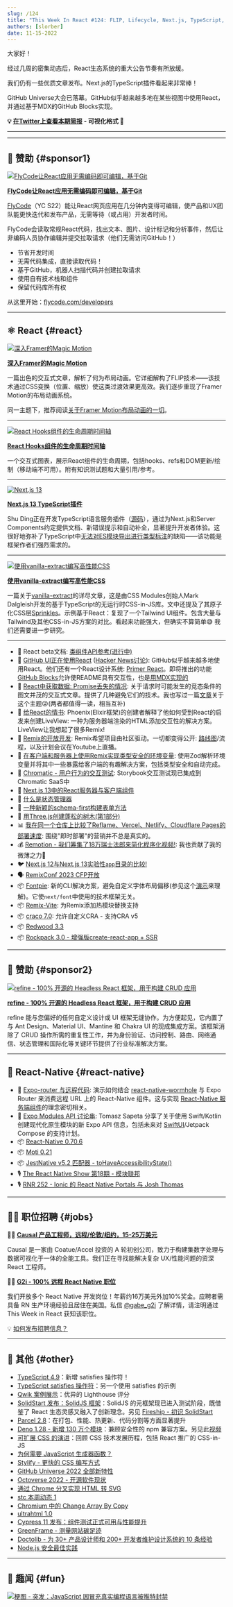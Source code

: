 ```yaml
---
slug: /124
title: "This Week In React #124: FLIP, Lifecycle, Next.js, TypeScript, Vanilla-Extract, LiveView, Remix, GitHub, Race Conditions, Fontpie, Remotion..."
authors: [slorber]
date: 11-15-2022
---
```


大家好！

经过几周的密集动态后，React生态系统的重大公告节奏有所放缓。

我们仍有一些优质文章发布。Next.js的TypeScript插件看起来非常棒！

GitHub Universe大会已落幕。GitHub似乎越来越多地在某些视图中使用React，并通过基于MDX的GitHub Blocks实现。

<!-- truncate -->

**💡 [在Twitter上查看本期简报](https://slo.im/thread) - 可视化格式 🎨**

---


<Support />

---

## 💸 赞助 {#sponsor1}

[![FlyCode让React应用无需编码即可编辑，基于Git](/emails/issues/124/flycode.jpg)](https://bit.ly/3UPwAoJ)

**[FlyCode让React应用无需编码即可编辑，基于Git](https://bit.ly/3UPwAoJ)**

[FlyCode](https://bit.ly/3wWSi00)（YC S22）能让React网页应用在几分钟内变得可编辑，使产品和UX团队能更快迭代和发布产品，无需等待（或占用）开发者时间。

FlyCode会读取常规React代码，找出文本、图片、设计标记和分析事件，然后让非编码人员协作编辑并提交拉取请求（他们无需访问GitHub！）

- 节省开发时间
- 无需代码集成，直接读取代码！
- 基于GitHub，机器人扫描代码并创建拉取请求
- 使用自有技术栈和组件
- 保留代码库所有权

从这里开始：[flycode.com/developers](https://www.flycode.com/developers)

---

## ⚛️ React {#react}

[![深入Framer的Magic Motion](/emails/issues/124/framer-motion.png)](https://www.nan.fyi/magic-motion)

**[深入Framer的Magic Motion](https://www.nan.fyi/magic-motion)**

一篇出色的交互式文章，解析了何为布局动画。它详细解构了FLIP技术——该技术通过CSS变换（位置、缩放）使这类过渡效果更高效。我们逐步重现了Framer Motion的布局动画系统。

同一主题下，推荐阅读[关于Framer Motion布局动画的一切](https://blog.maximeheckel.com/posts/framer-motion-layout-animations/)。

---

[![React Hooks组件的生命周期时间轴](/emails/issues/124/timeline.jpg)](https://julesblom.com/writing/react-hook-component-timeline)

**[React Hooks组件的生命周期时间轴](https://julesblom.com/writing/react-hook-component-timeline)**

一个交互式图表，展示React组件的生命周期，包括hooks、refs和DOM更新/绘制（移动端不可用）。附有知识测试题和大量引用/参考。

---

[![Next.js 13](/emails/issues/124/nextjs13ts.jpg)](https://twitter.com/delba_oliveira/status/1592209522281439232)

**[Next.js 13 TypeScript插件](https://twitter.com/delba_oliveira/status/1592209522281439232)**

Shu Ding正在开发TypeScript语言服务插件（[源码](https://github.com/vercel/next.js/blob/canary/packages/next/server/next-typescript.ts)），通过为Next.js和Server Components约定提供文档、新错误提示和自动补全，显著提升开发者体验。这很好地弥补了TypeScript中[无法对ES模块导出进行类型标注](https://github.com/microsoft/TypeScript/issues/38511)的缺陷——该功能是框架作者们强烈需求的。

---

[![使用vanilla-extract编写高性能CSS](/emails/issues/124/vanilla-extract.png)](https://www.lekoarts.de/javascript/writing-performant-css-withvanilla-extract)

**[使用vanilla-extract编写高性能CSS](https://www.lekoarts.de/javascript/writing-performant-css-with-vanilla-extract)**

一篇关于[vanilla-extract](https://vanilla-extract.style/)的详尽文章，这是由CSS Modules创始人Mark Dalgleish开发的基于TypeScript的无运行时CSS-in-JS库。文中还提及了其原子化CSS层[Sprinkles](https://vanilla-extract.style/documentation/packages/sprinkles/)。示例基于React：复现了一个Tailwind UI组件。包含大量与Tailwind及其他CSS-in-JS方案的对比。看起来功能强大，但确实不算简单😅 我们还需要进一步研究。

---

- 📖 React beta文档: [类组件API参考(进行中)](https://twitter.com/dan_abramov/status/1592262830304251908)
- 🐙 [GitHub UI正在使用React](https://twitter.com/rauchg/status/1591464351990697984) ([Hacker News讨论](https://news.ycombinator.com/item?id=33576722)): GitHub似乎越来越多地使用React。他们还有一个React设计系统: [Primer React](https://primer.style/react/)。即将推出的功能[GitHub Blocks](https://blocks.githubnext.com/)允许使README具有交互性，也是[用MDX实现的](https://twitter.com/idangazit/status/1590726137638195200)
- 📜 [React中获取数据: Promise丢失的情况](https://www.developerway.com/posts/fetching-in-react-lost-promises): 关于请求时可能发生的竞态条件的图文并茂的交互式文章。提供了几种避免它们的技术。我也写过一篇[文章](https://sebastienlorber.com/handling-api-request-race-conditions-in-react)关于这个主题😜(两者都值得一读，相当互补)
- 📜 [给React的情书](https://fly.io/blog/love-letter-react/): Phoenix(Elixir框架)的创建者解释了他如何受到React的启发来创建LiveView: 一种为服务器端渲染的HTML添加交互性的解决方案。LiveView让我想起了很多Remix!
- 📜 [Remix的开放开发](https://remix.run/blog/open-development): Remix希望项目由社区驱动。一切都变得公开: [路线图](https://github.com/orgs/remix-run/projects/5/views/1)/流程，以及计划会议在Youtube上直播。
- 📜 [在客户端和服务器上使用Remix实现类型安全的环境变量](https://dev.to/gugaguichard/type-safe-environment-variables-on-both-client-and-server-with-remix-54l5): 使用Zod解析环境变量并将其中一些暴露给客户端的有趣解决方案，包括类型安全和自动完成。
- 📜 [Chromatic - 用户行为的交互测试](https://www.chromatic.com/blog/interaction-tests-for-user-behavior/): Storybook交互测试现已集成到Chromatic SaaS中
- 📜 [Next.js 13中的React服务器与客户端组件](https://kulkarniankita.com/react/react-server-client-components)
- 📜 [什么是状态管理器](https://www.reatom.dev/general/what-is-state-manager)
- 📜 [一种新颖的schema-first构建表单方法](https://www.vazco.eu/blog/a-novel-schema-first-approach-to-building-forms)
- 📜 [用Three.js创建蓬松的树木(第1部分)](https://douges.dev/blog/threejs-trees-1)
- 📊 [我在同一个仓库上比较了Reflame、Vercel、Netlify、Cloudflare Pages的部署速度](https://blog.reflame.app/i-compared-deploy-speeds-for-reflame-vercel-netlify-cloudflare-pages-on-the-same-repo): 围绕"即时部署"的营销并不总是真实的。
- 💰 [Remotion - 我们筹集了18万瑞士法郎来简化程序化视频!](https://www.remotion.dev/blog/seed-funding): 我也贡献了我的微薄之力🤭
- 🐦 [Next.js 12与Next.js 13实验性`app`目录的比较!](https://twitter.com/lydiahallie/status/1591120215189749760)
- 🗣 [RemixConf 2023 CFP开放](https://twitter.com/remix_run/status/1590513919902507008)
- 📦 [Fontpie](https://github.com/pixel-point/fontpie): 新的CLI解决方案，避免自定义字体布局偏移(参见这个[演示](https://twitter.com/alex_barashkov/status/1590329974409469952)来理解)。它使`next/font`中使用的技术框架无关。
- 📦 [Remix-Vite](https://github.com/sudomf/remix-vite): 为Remix添加热模块替换支持
- 📦 [craco 7.0](https://github.com/dilanx/craco/releases/tag/v7.0.0): 允许自定义CRA - 支持CRA v5
- 📦 [Redwood 3.3](https://github.com/redwoodjs/redwood/releases/tag/v3.3.0)
- 📦 [Rockpack 3.0 - 增强版create-react-app + SSR](https://github.com/AlexSergey/rockpack)

<SubscribeFormEmbed />

---

## 💸 赞助 {#sponsor2}

[![refine - 100% 开源的 Headless React 框架，用于构建 CRUD 应用](/emails/issues/124/refine.jpg)](https://s.refine.dev/github)

**[refine - 100% 开源的 Headless React 框架，用于构建 CRUD 应用](https://s.refine.dev/github)**

refine 能与您偏好的任何自定义设计或 UI 框架无缝协作。为方便起见，它内置了与 Ant Design、Material UI、Mantine 和 Chakra UI 的现成集成方案。该框架消除了 CRUD 操作所需的重复性工作，并为身份验证、访问控制、路由、网络通信、状态管理和国际化等关键环节提供了行业标准解决方案。

---

## 📱 React-Native {#react-native}

- 📜 [Expo-router 与远程代码](https://medium.com/@dan_tamas/expo-router-and-remote-code-e49f31a33b73): 演示如何结合 [react-native-wormhole](https://github.com/cawfree/react-native-wormhole) 与 Expo Router 来消费远程 URL 上的 React-Native 组件。这与实现 [React-Native 服务端组件](https://twitter.com/Baconbrix/status/1585058874864062466)的理念密切相关。
- 🧵 [Expo Modules API 讨论串](https://twitter.com/tsapeta/status/1590353202402115584): Tomasz Sapeta 分享了关于使用 Swift/Kotlin 创建现代化原生模块的新 Expo API 信息，包括未来对 [SwiftUI](https://twitter.com/tsapeta/status/1591003968649728001)/Jetpack Compose 的支持计划。
- 📦 [React-Native 0.70.6](https://twitter.com/CipolleschiR/status/1592573159215337472)
- 📦 [Moti 0.21](https://twitter.com/FernandoTheRojo/status/1592264186960257027)
- 📦 [JestNative v5.2 匹配器 - toHaveAccessibilityState()](https://twitter.com/mdj_dev/status/1590724369835524096)
- 🎙️ [The React Native Show 第18期 - 模块联邦](https://www.callstack.com/podcasts/module-federation)
- 🎙️ [RNR 252 - Ionic 的 React Native Portals 与 Josh Thomas](https://reactnativeradio.com/episodes/rnr-252-ionics-react-native-portals-with-josh-thomas)

---

## 🧑‍💻 职位招聘 {#jobs}

🧑‍💼 [**Causal 产品工程师，远程/伦敦/纽约，15-25万美元**](https://jobs.lever.co/causal-app/4acaafbe-ef3d-45a6-bbe6-687c022d727c?lever-origin=applied&lever-source%5B%5D=thisweekinreact.com)

Causal 是一家由 Coatue/Accel 投资的 A 轮初创公司，致力于构建集数字处理与数据可视化于一体的全能工具。我们正在寻找能解决复杂 UX/性能问题的资深 React 工程师。

🧑‍💼 [**G2i - 100% 远程 React Native 职位**](https://twitter.com/gabe_g2i/status/1563204813881425926?s=20&t=ArRLC77BpRwXXCdx8fnUqw)

我们开放多个 React Native 开发岗位！年薪约16万美元外加10%奖金。应聘者需具备 RN 生产环境经验且居住在美国。私信 [@gabe_g2i](https://twitter.com/gabe_g2i) 了解详情，请注明通过 This Week in React 获知该职位。

💡 [如何发布招聘信息？](https://thisweekinreact.com/sponsor)

---

## 🔀 其他 {#other}

- [TypeScript 4.9](https://devblogs.microsoft.com/typescript/announcing-typescript-4-9/)：新增 satisfies 操作符！
- [TypeScript satisfies 操作符](https://tomdohnal.com/posts/typescript-satisfies-keyword)：另一个使用 satisfies 的示例
- [Qwik 案例展示](https://qwik.builder.io/showcase/)：优异的 Lighthouse 评分
- [SolidStart 发布：SolidJS 框架](https://www.solidjs.com/blog/introducing-solidstart)：SolidJS 的元框架现已进入测试阶段，既借鉴了 React 生态灵感又融入了创新理念。另见 [Fireship - 初识 SolidStart](https://www.youtube.com/watch?v=DVWu2b7mvFg)
- [Parcel 2.8](https://twitter.com/devongovett/status/1590378157747875840)：在打包、性能、热更新、代码分割等方面显著提升
- [Deno 1.28 - 新增 130 万个模块](https://deno.com/blog/v1.28)：兼顾安全性的 npm 兼容方案。另见此[视频](https://twitter.com/deno_land/status/1592274094963462144)
- [可扩展 CSS 的演进](https://frontendmastery.com/posts/the-evolution-of-scalable-css/)：回顾 CSS 技术发展历程，包括 React 推广的 CSS-in-JS
- [为何需要 JavaScript 生成器函数？](https://jrsinclair.com/articles/2022/why-would-anyone-need-javascript-generator-functions/)
- [Stylify - 更快的 CSS 编写方式](https://stylifycss.com/)
- [GitHub Universe 2022 全部新特性](https://github.blog/2022-11-09-everything-new-from-github-universe-2022/)
- [Octoverse 2022 - 开源软件现状](https://octoverse.github.com/)
- [通过 Chrome 分叉实现 HTML 转 SVG](https://fathy.fr/html2svg)
- [stc 本周动态 1](https://kdy1.dev/posts/2022/11/stc-update-1)
- [Chromium 中的 Change Array By Copy](https://twitter.com/robpalmer2/status/1591174422802890754)
- [ultrahtml 1.0](https://github.com/natemoo-re/ultrahtml)
- [Cypress 11 发布：组件测试正式可用与性能提升](https://www.cypress.io/blog/2022/11/08/announcing-cypress-11/)
- [GreenFrame - 测量网站碳足迹](https://marmelab.com/blog/2022/11/09/greenframe-open-source.html)
- [Doctolib - 为 30+ 产品设计师和 200+ 开发者维护设计系统的 10 条经验](https://medium.com/doctolib/10-lessons-i-learned-owning-on-a-design-system-for-30-product-designers-and-200-developers-c2986e4dbb6f)
- [Node.js 安全最佳实践](https://nodejs.org/en/docs/guides/security/)

---

## 🤭 趣闻 {#fun}

[![梗图 - 突发：JavaScript 因冒充真实编程语言被推特封禁](/emails/issues/124/meme.png)](https://twitter.com/lukaseder/status/1590301562525876225)